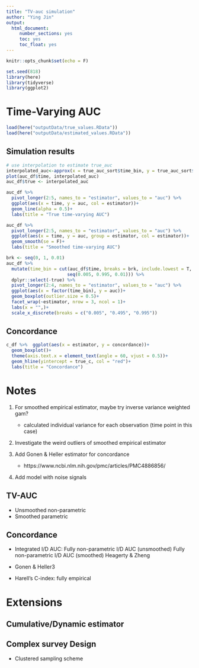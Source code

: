 ```yaml
---
title: "TV-auc simulation"
author: "Ying Jin"
output: 
  html_document:
     number_sections: yes
     toc: yes
     toc_float: yes
---
```


```r
knitr::opts_chunk$set(echo = F)

set.seed(818)
library(here)
library(tidyverse)
library(ggplot2)
```

# Time-Varying AUC
```r
load(here("outputData/true_values.RData"))
load(here("outputData/estimated_values.RData"))
```

## Simulation results

```r
# use interpolation to estimate true_auc
interpolated_auc<-approx(x = true_auc_sort$time_bin, y = true_auc_sort$auc, xout = auc_df$time)$y
plot(auc_df$time, interpolated_auc)
auc_df$true <- interpolated_auc
```

```r
auc_df %>% 
  pivot_longer(2:5, names_to = "estimator", values_to = "auc") %>%
  ggplot(aes(x = time, y = auc, col = estimator))+
  geom_line(alpha = 0.5)+
  labs(title = "True time-varying AUC")
```

```r
auc_df %>% 
  pivot_longer(2:5, names_to = "estimator", values_to = "auc") %>%
  ggplot(aes(x = time, y = auc, group = estimator, col = estimator))+
  geom_smooth(se = F)+
  labs(title = "Smoothed time-varying AUC")
```

```r
brk <- seq(0, 1, 0.01)
auc_df %>%
  mutate(time_bin = cut(auc_df$time, breaks = brk, include.lowest = T,
                       seq(0.005, 0.995, 0.01))) %>%
  dplyr::select(-true) %>%
  pivot_longer(2:4, names_to = "estimator", values_to = "auc") %>%
  ggplot(aes(x = factor(time_bin), y = auc))+
  geom_boxplot(outlier.size = 0.5)+
  facet_wrap(~estimator, nrow = 3, ncol = 1)+
  labs(x = "",)+
  scale_x_discrete(breaks = c("0.005", "0.495", "0.995"))
```

## Concordance

```r
c_df %>%  ggplot(aes(x = estimator, y = concordance))+
  geom_boxplot()+
  theme(axis.text.x = element_text(angle = 60, vjust = 0.5))+
  geom_hline(yintercept = true_c, col = "red")+
  labs(title = "Concordance")
```

# Notes

1. For smoothed empirical estimator, maybe try inverse variance weighted gam?
   - calculated individual variance for each observation (time point in this case)
   
2. Investigate the weird outliers of smoothed empirical estimator

3. Add Gonen & Heller estimator for concordance
   - https://www.ncbi.nlm.nih.gov/pmc/articles/PMC4886856/

4. Add model with noise signals

   
   
## TV-AUC
- Unsmoothed non-parametric
- Smoothed parametric

## Concordance

- Integrated I/D AUC:
Fully non-parametric I/D AUC (unsmoothed)
Fully non-parametric I/D AUC (smoothed)
Heagerty & Zheng

- Gonen & Heller3

- Harell’s C-index: fully empirical

# Extensions

## Cumulative/Dynamic estimator

## Complex survey Design
- Clustered sampling scheme



